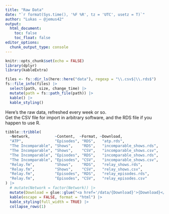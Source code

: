 ```yaml
---
title: "Raw Data"
date: "`r format(Sys.time(), '%F %R', tz = 'UTC', usetz = T)`"
author: "Lukas — @jemus42"
output: 
  html_document: 
    toc: false
    toc_float: false
editor_options: 
  chunk_output_type: console
---
```


```r
knitr::opts_chunk$set(echo = FALSE)
library(dplyr)
library(kableExtra)

files <- fs::dir_ls(here::here("data"), regexp = "\\.csv$|\\.rds$")
fs::file_info(files) |>
  select(path, size, change_time) |>
  mutate(path = fs::path_file(path)) |>
  kable() |>
  kable_styling()
```

Here's the raw data, refreshed every week or so.  
Get the CSV file for import in arbitrary software, and the RDS file if you happen to use R.


```r
tibble::tribble(
  ~Network,           ~Content,  ~Format, ~Download,
  "ATP",              "Episodes", "RDS",   "atp.rds",
  "The Incomparable", "Shows",    "RDS",   "incomparable_shows.rds",
  "The Incomparable", "Shows",    "CSV",   "incomparable_shows.csv",
  "The Incomparable", "Episodes", "RDS",   "incomparable_shows.rds",
  "The Incomparable", "Episodes", "CSV",   "incomparable_shows.csv",
  "Relay.fm",         "Shows",    "RDS",   "relay_shows.rds",
  "Relay.fm",         "Shows",    "CSV",   "relay_shows.csv",
  "Relay.fm",         "Episodes", "RDS",   "relay_episodes.rds",
  "Relay.fm",         "Episodes", "CSV",   "relay_episodes.csv"
) |>
  # mutate(Network = factor(Network)) |>
  mutate(Download = glue::glue("<a href='/data/{Download}'>{Download}</a>")) |>
  kable(escape = FALSE, format = "html") |>
  kable_styling(full_width = TRUE) |>
  collapse_rows(1)
```

